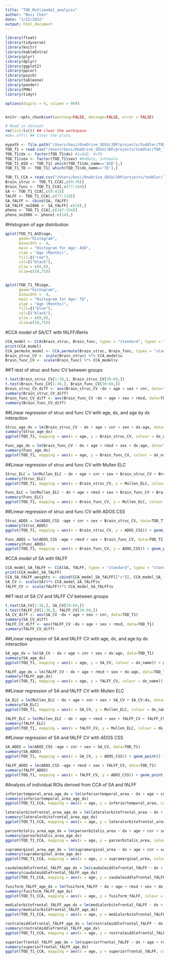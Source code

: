 ```yaml
---
title: "TOD_Multimodal_analysis"
author: "Bosi Chen"
date: "2/22/2022"
output: html_document
---
```


```r

library(float)
library(tidyverse)
library(knitr)
library(kableExtra)
library(plyr)
library(dplyr)
library(ggplot2)
library(ppcor)
library(psych)
library(tableone)
library(pander)
library(PMA)
library(tidyr)

options(digits = 4, scipen = 999)


knitr::opts_chunk$set(warning=FALSE, message=FALSE, error = FALSE)
```

```r
# Read in dataset
rm(list=ls()) ## clear the workspace
#dev.off() ## Clear the plots

mypath <- file.path("/Users/bosi/OneDrive_SDSU/JDP/projects/toddler/TOD_T1_ASD")
TOD_T1 = read.csv("/Users/bosi/OneDrive_SDSU/JDP/projects/toddler/TOD_T1_ASD/TOD_T1_Rdata.csv", na.strings = c("", "NA"), header = TRUE)
TOD_T1$dx <- factor(TOD_T1$dx) #1=ASD, 0=TD
TOD_T1$sex <- factor(TOD_T1$sex) #0=Male, 1=Female
TOD_T1_ASD <- TOD_T1[ which(TOD_T1$dx_name=='ASD'),]
TOD_T1_TD <- TOD_T1[ which(TOD_T1$dx_name=='TD'),]

TOD_T1_CCA = read.csv("/Users/bosi/OneDrive_SDSU/JDP/projects/toddler/TOD_T1_ASD/analysis/TOD_T1_aparc_CCA.csv", na.strings = c("", "NA"), header = TRUE)
Brain_struc <- TOD_T1_CCA[,c(9:76)]
Brain_func <- TOD_T1_CCA[,c(77:144)]
SA <- TOD_T1_CCA[,c(9:42)]
fALFF <- TOD_T1_CCA[,c(77:110)]
SA_fALFF <- cbind(SA, fALFF)
SA_fALFF_no2086 <- SA_fALFF[-c(14),]
pheno <- TOD_T1_CCA[,c(147:154)]
pheno_no2086 <- pheno[-c(14),]
```

#Histogram of age distribution 
```r

qplot(TOD_T1_ASD$age,
      geom="histogram",
      binwidth =  4,  
      main = "Histogram for Age: ASD", 
      xlab = "Age (Months)",  
      fill=I("red"), 
      col=I("black"),
      ylim = c(0,8),
      xlim=c(10,75))


qplot(TOD_T1_TD$age,
      geom="histogram",
      binwidth =  4,  
      main = "Histogram for Age: TD", 
      xlab = "Age (Months)",  
      fill=I("blue"), 
      col=I("black"),
      ylim = c(0,8),
      xlim=c(10,75))
```

#CCA model of SA/CT with fALFF/ReHo 
```r
CCA_model <- CCA(Brain_struc, Brain_func, typex = "standard", typez = "standard", K = 1, niter = 15, trace = TRUE, standardize = TRUE)
print(CCA_model)
CCA_permute_model <- CCA.permute(Brain_struc, Brain_func, typex = "standard", typez = "standard", niter = 15, trace = TRUE, nperms = 25, standardize = TRUE)
Brain_struc_CV <- scale(Brain_struc) %*% CCA_model$u
Brain_func_CV <- scale(Brain_func) %*% CCA_model$v
```

##T-test of struc and func CV between groups
```r
t.test(Brain_struc_CV[1:38,], Brain_struc_CV[39:69,])
t.test(Brain_func_CV[1:38,], Brain_func_CV[39:69,])
Brain_struc_CV_diff <- aov(Brain_struc_CV ~dx + age + sex + cnr, data=TOD_T1)
summary(Brain_struc_CV_diff)
Brain_func_CV_diff <- aov(Brain_func_CV ~dx + age + sex + rmsd, data=TOD_T1)
summary(Brain_func_CV_diff)
```

##Linear regression of struc and func CV with age, dx, and age by dx interaction 
```r
Struc_age_dx = lm(Brain_struc_CV ~ dx + age + cnr + sex + dx:age, data=TOD_T1)
summary(Struc_age_dx)
ggplot(TOD_T1, mapping = aes(x = age, y = Brain_struc_CV, colour = dx_name)) + geom_point() + geom_smooth(method='lm', formula = y~x) + theme_bw()

Func_age_dx = lm(Brain_func_CV ~ dx + age + rmsd + sex + dx:age, data=TOD_T1)
summary(Func_age_dx)
ggplot(TOD_T1, mapping = aes(x = age, y = Brain_func_CV, colour = dx_name)) + geom_point() + geom_smooth(method='lm', formula = y~x) + theme_bw()
```

##Linear regression of struc and func CV with Mullen ELC 
```r
Struc_ELC = lm(Mullen_ELC ~ dx + age + cnr + sex + Brain_struc_CV + Brain_struc_CV:dx, data=TOD_T1)
summary(Struc_ELC)
ggplot(TOD_T1, mapping = aes(x = Brain_struc_CV, y = Mullen_ELC, colour = dx_name)) + geom_point() + geom_smooth(method='lm', formula = y~x) + theme_bw()

Func_ELC = lm(Mullen_ELC ~ dx + age + rmsd + sex + Brain_func_CV + Brain_func_CV:dx, data=TOD_T1)
summary(Func_ELC)
ggplot(TOD_T1, mapping = aes(x = Brain_func_CV, y = Mullen_ELC, colour = dx_name)) + geom_point() + geom_smooth(method='lm', formula = y~x) + theme_bw()
```

##Linear regression of struc and func CV with ADOS CSS
```r
Struc_ADOS = lm(ADOS_CSS ~age + cnr + sex + Brain_struc_CV, data=TOD_T1)
summary(Struc_ADOS)
ggplot(TOD_T1, mapping = aes(x = Brain_struc_CV, y = ADOS_CSS)) + geom_point() + geom_smooth(method='lm', formula = y~x) + theme_bw()

Func_ADOS = lm(ADOS_CSS ~age + rmsd + sex + Brain_func_CV, data=TOD_T1)
summary(Func_ADOS)
ggplot(TOD_T1, mapping = aes(x = Brain_func_CV, y = ADOS_CSS)) + geom_point() + geom_smooth(method='lm', formula = y~x) + theme_bw()
```

#CCA model of SA with fALFF 
```r
CCA_model_SA_fALFF <- CCA(SA, fALFF, typex = "standard", typez = "standard", K = 1, niter = 15, trace = TRUE, standardize = TRUE)
print(CCA_model_SA_fALFF)
CCA_SA_fALFF_weights <- cbind(CCA_model_SA_fALFF[["u"]], CCA_model_SA_fALFF[["v"]])
SA_CV <- scale(SA)%*% CCA_model_SA_fALFF$u
fALFF_CV <- scale(fALFF)%*% CCA_model_SA_fALFF$v
```

##T-test of SA CV and fALFF CV between groups
```r
t.test(SA_CV[1:38,], SA_CV[39:69,])
t.test(fALFF_CV[1:38,], fALFF_CV[39:69,])
SA_CV_diff <- aov(SA_CV ~dx + age + sex + cnr, data=TOD_T1)
summary(SA_CV_diff)
fALFF_CV_diff <- aov(fALFF_CV ~dx + age + sex + rmsd, data=TOD_T1)
summary(fALFF_CV_diff)
```

##Linear regression of SA and fALFF CV with age, dx, and age by dx interaction 
```r
SA_age_dx = lm(SA_CV ~ dx + age + cnr + sex + dx:age, data=TOD_T1)
summary(SA_age_dx)
ggplot(TOD_T1, mapping = aes(x = age, y = SA_CV, colour = dx_name)) + geom_point() + geom_smooth(method='lm', formula = y~x) + theme_bw()

fALFF_age_dx = lm(fALFF_CV ~ dx + age + rmsd + sex + dx:age, data=TOD_T1)
summary(fALFF_age_dx)
ggplot(TOD_T1, mapping = aes(x = age, y = fALFF_CV, colour = dx_name)) + geom_point() + geom_smooth(method='lm', formula = y~x) + theme_bw()
```

##Linear regression of SA and fALFF CV with Mullen ELC 
```r
SA_ELC = lm(Mullen_ELC ~ dx + age + cnr + sex + SA_CV + SA_CV:dx, data=TOD_T1)
summary(SA_ELC)
ggplot(TOD_T1, mapping = aes(x = SA_CV, y = Mullen_ELC, colour = dx_name)) + geom_point() + geom_smooth(method='lm', formula = y~x) + theme_bw()

fALFF_ELC = lm(Mullen_ELC ~ dx + age + rmsd + sex + fALFF_CV + fALFF_CV:dx, data=TOD_T1)
summary(fALFF_ELC)
ggplot(TOD_T1, mapping = aes(x = fALFF_CV, y = Mullen_ELC, colour = dx_name)) + geom_point() + geom_smooth(method='lm', formula = y~x) + theme_bw()
```

##Linear regression of SA and fALFF CV with ADOS CSS
```r
SA_ADOS = lm(ADOS_CSS ~age + cnr + sex + SA_CV, data=TOD_T1)
summary(SA_ADOS)
ggplot(TOD_T1, mapping = aes(x = SA_CV, y = ADOS_CSS)) + geom_point() + geom_smooth(method='lm', formula = y~x) + theme_bw()

fALFF_ADOS = lm(ADOS_CSS ~age + rmsd + sex + fALFF_CV, data=TOD_T1)
summary(fALFF_ADOS)
ggplot(TOD_T1, mapping = aes(x = fALFF_CV, y = ADOS_CSS)) + geom_point() + geom_smooth(method='lm', formula = y~x) + theme_bw()
```

#Analysis of individual ROIs derived from CCA of SA and fALFF 
```r
inferiortemporal_area_age_dx = lm(inferiortemporal_area ~ dx + age + cnr + sex + dx:age, data=TOD_T1_CCA)
summary(inferiortemporal_area_age_dx)
ggplot(TOD_T1_CCA, mapping = aes(x = age, y = inferiortemporal_area, colour = dx_name)) + geom_point() + geom_smooth(method='lm', formula = y~x) + theme_bw()

lateralorbitofrontal_area_age_dx = lm(lateralorbitofrontal_area ~ dx + age + cnr + sex + dx:age, data=TOD_T1_CCA)
summary(lateralorbitofrontal_area_age_dx)
ggplot(TOD_T1_CCA, mapping = aes(x = age, y = lateralorbitofrontal_area, colour = dx_name)) + geom_point() + geom_smooth(method='lm', formula = y~x) + theme_bw()

parsorbitalis_area_age_dx = lm(parsorbitalis_area ~ dx + age + cnr + sex + dx:age, data=TOD_T1_CCA)
summary(parsorbitalis_area_age_dx)
ggplot(TOD_T1_CCA, mapping = aes(x = age, y = parsorbitalis_area, colour = dx_name)) + geom_point() + geom_smooth(method='lm', formula = y~x) + theme_bw()

supramarginal_area_age_dx = lm(supramarginal_area ~ dx + age + cnr + sex + dx:age, data=TOD_T1_CCA)
summary(supramarginal_area_age_dx)
ggplot(TOD_T1_CCA, mapping = aes(x = age, y = supramarginal_area, colour = dx_name)) + geom_point() + geom_smooth(method='lm', formula = y~x) + theme_bw()

caudalmiddlefrontal_fALFF_age_dx = lm(caudalmiddlefrontal_fALFF ~ dx + age + rmsd + sex + dx:age, data=TOD_T1_CCA)
summary(caudalmiddlefrontal_fALFF_age_dx)
ggplot(TOD_T1_CCA, mapping = aes(x = age, y = caudalmiddlefrontal_fALFF, colour = dx_name)) + geom_point() + geom_smooth(method='lm', formula = y~x) + theme_bw()

fusiform_fALFF_age_dx = lm(fusiform_fALFF ~ dx + age + rmsd + sex + dx:age, data=TOD_T1_CCA)
summary(fusiform_fALFF_age_dx)
ggplot(TOD_T1_CCA, mapping = aes(x = age, y = fusiform_fALFF, colour = dx_name)) + geom_point() + geom_smooth(method='lm', formula = y~x) + theme_bw()

medialorbitofrontal_fALFF_age_dx = lm(medialorbitofrontal_fALFF ~ dx + age + rmsd + sex + dx:age, data=TOD_T1_CCA)
summary(medialorbitofrontal_fALFF_age_dx)
ggplot(TOD_T1_CCA, mapping = aes(x = age, y = medialorbitofrontal_fALFF, colour = dx_name)) + geom_point() + geom_smooth(method='lm', formula = y~x) + theme_bw()

rostralmiddlefrontal_fALFF_age_dx = lm(rostralmiddlefrontal_fALFF ~ dx + age + rmsd + sex + dx:age, data=TOD_T1_CCA)
summary(rostralmiddlefrontal_fALFF_age_dx)
ggplot(TOD_T1_CCA, mapping = aes(x = age, y = rostralmiddlefrontal_fALFF, colour = dx_name)) + geom_point() + geom_smooth(method='lm', formula = y~x) + theme_bw()

superiorfrontal_fALFF_age_dx = lm(superiorfrontal_fALFF ~ dx + age + rmsd + sex + dx:age, data=TOD_T1_CCA)
summary(superiorfrontal_fALFF_age_dx)
ggplot(TOD_T1_CCA, mapping = aes(x = age, y = superiorfrontal_fALFF, colour = dx_name)) + geom_point() + geom_smooth(method='lm', formula = y~x) + theme_bw()
```
